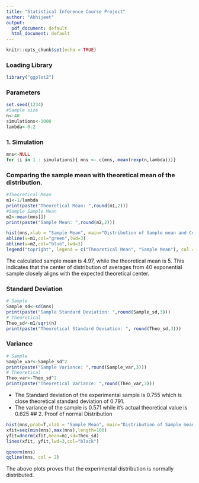 ```yaml
---
title: "Statistical Inference Course Project"
author: "Abhijeet"
output:
  pdf_document: default
  html_document: default
---
```


```r
knitr::opts_chunk$set(echo = TRUE)
```
### Loading Library
```r
library("ggplot2")
```
### Parameters
```r
set.seed(1234)
#Sample size
n<-40
simulations<-1000
lambda<-0.2

```

### 1. Simulation
```r

mns<-NULL
for (i in 1 : simulations){ mns <- c(mns, mean(rexp(n,lambda)))} 

```

### Comparing the sample mean with theoretical mean of the distribution.
```r
#Theoretical Mean
m1<-1/lambda
print(paste("Theoretical Mean: ",round(m1,2)))
#Sample Sample Mean
m2<-mean(mns[])
print(paste("Sample Mean: ",round(m2,2)))

```

```r
hist(mns,xlab = "Sample Mean", main="Distribution of Sample mean and Comparison",col="red")
abline(v=m1,col="green",lwd=3)
abline(v=m2,col="blue",lwd=3)
legend("topright", legend = c("Theoretical Mean", "Sample Mean"), col = c("green", "blue"), lwd = 3)
```
The calculated sample mean is 4.97, while the theoretical mean is 5. This indicates that the center of distribution of averages from 40 exponential sample closely aligns with the expected theoretical center.

### Standard Deviation
```r
# Sample
Sample_sd<-sd(mns)
print(paste("Sample Standard Deviation: ",round(Sample_sd,3)))
# Theoretical 
Theo_sd<-m1/sqrt(n)
print(paste("Theoretical Standard Deviation: ", round(Theo_sd,3)))
```
### Variance
```r
# Sample
Sample_var<-Sample_sd^2
print(paste("Sample Variance: ",round(Sample_var,3)))
# Theoretical
Theo_var<-Theo_sd^2
print(paste("Theoretical Variance: ",round(Theo_var,3)))
```
- The Standard deviation of the experimental sample is 0.755 which is close theoretical standard deviation of 0.791.
- The variance of the sample is 0.571 while it's actual theoretical value is 0.625
## 2. Proof of normal Distribution
```r
hist(mns,prob=T,xlab = "Sample Mean", main="Distribution of Sample mean and Comparison",col="red")
xfit=seq(min(mns),max(mns),length=100)
yfit=dnorm(xfit,mean=m1,sd=Theo_sd)
lines(xfit, yfit,lwd=3,col="black")
```

```r
qqnorm(mns)
qqline(mns, col = 2)
```
The above plots proves that the experimental distribution is normally distributed.
